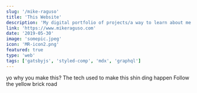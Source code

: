 ```yaml
---
slug: '/mike-raguso'
title: 'This Website'
description: 'My digital portfolio of projects/a way to learn about me. You are looking at it right now 😄'
link: 'https://www.mikeraguso.com'
date: '2019-05-30'
image: 'somepic.jpeg'
icon: 'MR-icon2.png'
featured: true
type: 'web'
tags: ['gatsbyjs', 'styled-comp', 'mdx', 'graphql']
---
```



<ProjectSectionTop frontmatter={props.frontmatter} />

<ProjectSectionIconGroup iconInfo="clipboard" sectionHeader="Background">
  yo why you make this?
</ProjectSectionIconGroup>

<ProjectSectionIconGroup iconInfo="tools" sectionHeader="Under The Hood">
  The tech used to make this shin ding happen
</ProjectSectionIconGroup>

<ProjectSectionIconGroup iconInfo="sign" sectionHeader="Next Steps">
  Follow the yellow brick road
</ProjectSectionIconGroup>
